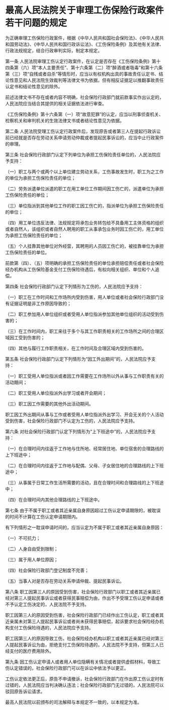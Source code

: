 # 最高人民法院关于审理工伤保险行政案件若干问题的规定

  

为正确审理工伤保险行政案件，根据《中华人民共和国社会保险法》、《中华人民共和国劳动法》、《中华人民共和国行政诉讼法》、《工伤保险条例》及其他有关法律、行政法规规定，结合行政审判实际，制定本规定。

第一条 人民法院审理工伤认定行政案件，在认定是否存在《工伤保险条例》第十四条第（六）项“本人主要责任”、第十六条第（二）项“醉酒或者吸毒”和第十六条第（三）项“自残或者自杀”等情形时，应当以有权机构出具的事故责任认定书、结论性意见和人民法院生效裁判等法律文书为依据，但有相反证据足以推翻事故责任认定书和结论性意见的除外。

前述法律文书不存在或者内容不明确，社会保险行政部门就前款事实作出认定的，人民法院应当结合其提供的相关证据依法进行审查。

《工伤保险条例》第十六条第（一）项“故意犯罪”的认定，应当以刑事侦查机关、检察机关和审判机关的生效法律文书或者结论性意见为依据。

第二条 人民法院受理工伤认定行政案件后，发现原告或者第三人在提起行政诉讼前已经就是否存在劳动关系申请劳动仲裁或者提起民事诉讼的，应当中止行政案件的审理。

第三条 社会保险行政部门认定下列单位为承担工伤保险责任单位的，人民法院应予支持：

（一）职工与两个或两个以上单位建立劳动关系，工伤事故发生时，职工为之工作的单位为承担工伤保险责任的单位；

（二）劳务派遣单位派遣的职工在用工单位工作期间因工伤亡的，派遣单位为承担工伤保险责任的单位；

（三）单位指派到其他单位工作的职工因工伤亡的，指派单位为承担工伤保险责任的单位；

（四）用工单位违反法律、法规规定将承包业务转包给不具备用工主体资格的组织或者自然人，该组织或者自然人聘用的职工从事承包业务时因工伤亡的，用工单位为承担工伤保险责任的单位；

（五）个人挂靠其他单位对外经营，其聘用的人员因工伤亡的，被挂靠单位为承担工伤保险责任的单位。

前款第（四）、（五）项明确的承担工伤保险责任的单位承担赔偿责任或者社会保险经办机构从工伤保险基金支付工伤保险待遇后，有权向相关组织、单位和个人追偿。

第四条 社会保险行政部门认定下列情形为工伤的，人民法院应予支持：

（一）职工在工作时间和工作场所内受到伤害，用人单位或者社会保险行政部门没有证据证明是非工作原因导致的；

（二）职工参加用人单位组织或者受用人单位指派参加其他单位组织的活动受到伤害的；

（三）在工作时间内，职工来往于多个与其工作职责相关的工作场所之间的合理区域因工受到伤害的；

（四）其他与履行工作职责相关，在工作时间及合理区域内受到伤害的。

第五条 社会保险行政部门认定下列情形为“因工外出期间”的，人民法院应予支持：

（一）职工受用人单位指派或者因工作需要在工作场所以外从事与工作职责有关的活动期间；

（二）职工受用人单位指派外出学习或者开会期间；

（三）职工因工作需要的其他外出活动期间。

职工因工外出期间从事与工作或者受用人单位指派外出学习、开会无关的个人活动受到伤害，社会保险行政部门不认定为工伤的，人民法院应予支持。

第六条 对社会保险行政部门认定下列情形为“上下班途中”的，人民法院应予支持：

（一）在合理时间内往返于工作地与住所地、经常居住地、单位宿舍的合理路线的上下班途中；

（二）在合理时间内往返于工作地与配偶、父母、子女居住地的合理路线的上下班途中；

（三）从事属于日常工作生活所需要的活动，且在合理时间和合理路线的上下班途中；

（四）在合理时间内其他合理路线的上下班途中。

第七条 由于不属于职工或者其近亲属自身原因超过工伤认定申请期限的，被耽误的时间不计算在工伤认定申请期限内。

有下列情形之一耽误申请时间的，应当认定为不属于职工或者其近亲属自身原因：

（一）不可抗力；

（二）人身自由受到限制；

（三）属于用人单位原因；

（四）社会保险行政部门登记制度不完善；

（五）当事人对是否存在劳动关系申请仲裁、提起民事诉讼。

第八条 职工因第三人的原因受到伤害，社会保险行政部门以职工或者其近亲属已经对第三人提起民事诉讼或者获得民事赔偿为由，作出不予受理工伤认定申请或者不予认定工伤决定的，人民法院不予支持。

职工因第三人的原因受到伤害，社会保险行政部门已经作出工伤认定，职工或者其近亲属未对第三人提起民事诉讼或者尚未获得民事赔偿，起诉要求社会保险经办机构支付工伤保险待遇的，人民法院应予支持。

职工因第三人的原因导致工伤，社会保险经办机构以职工或者其近亲属已经对第三人提起民事诉讼为由，拒绝支付工伤保险待遇的，人民法院不予支持，但第三人已经支付的医疗费用除外。

第九条 因工伤认定申请人或者用人单位隐瞒有关情况或者提供虚假材料，导致工伤认定错误的，社会保险行政部门可以在诉讼中依法予以更正。

工伤认定依法更正后，原告不申请撤诉，社会保险行政部门在作出原工伤认定时有过错的，人民法院应当判决确认违法；社会保险行政部门无过错的，人民法院可以驳回原告诉讼请求。

最高人民法院以前颁布的司法解释与本规定不一致的，以本规定为准。